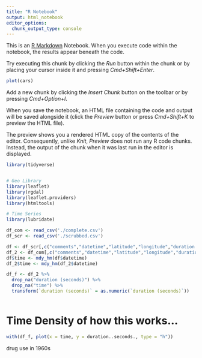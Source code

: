```yaml
---
title: "R Notebook"
output: html_notebook
editor_options: 
  chunk_output_type: console
---
```


This is an [R Markdown](http://rmarkdown.rstudio.com) Notebook. When you execute code within the notebook, the results appear beneath the code. 

Try executing this chunk by clicking the *Run* button within the chunk or by placing your cursor inside it and pressing *Cmd+Shift+Enter*. 

```r
plot(cars)
```

Add a new chunk by clicking the *Insert Chunk* button on the toolbar or by pressing *Cmd+Option+I*.

When you save the notebook, an HTML file containing the code and output will be saved alongside it (click the *Preview* button or press *Cmd+Shift+K* to preview the HTML file). 

The preview shows you a rendered HTML copy of the contents of the editor. Consequently, unlike *Knit*, *Preview* does not run any R code chunks. Instead, the output of the chunk when it was last run in the editor is displayed.
```r
library(tidyverse)


# Geo Library
library(leaflet)
library(rgdal)
library(leaflet.providers)
library(htmltools)

# Time Series
library(lubridate) 
```

```r
df_com <- read_csv('./complete.csv')
df_scr <- read_csv('./scrubbed.csv')

df <- df_scr[,c("comments","datetime","latitude","longitude","duration (seconds)")]
df_2 <- df_com[,c("comments","datetime","latitude","longitude","duration (seconds)")]
df$time <- mdy_hm(df$datetime)
df_2$time <- mdy_hm(df_2$datetime)

df_f <- df_2 %>% 
  drop_na("duration (seconds)") %>%
  drop_na("time") %>%
  transform(`duration (seconds)` = as.numeric(`duration (seconds)`)) 
  
```

# Time Density of how this works...
```r
with(df_f, plot(x = time, y = duration..seconds., type = "h"))


```
drug use in 1960s 

```r


```

